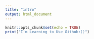 ```yaml
---
title: "intro"
output: html_document
---
```


```r
knitr::opts_chunk$set(echo = TRUE)
print("I'm Learning to Use Github:))")
```

